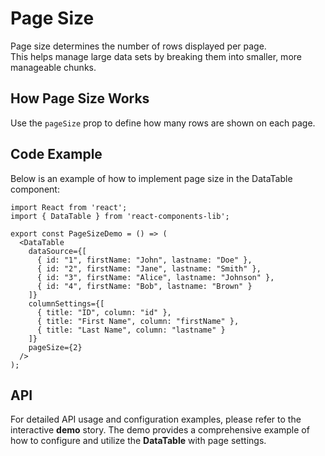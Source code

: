
<Meta title="Organisms/DataTable/Page Size" component={DataTable} />

# Page Size

Page size determines the number of rows displayed per page.  
This helps manage large data sets by breaking them into smaller, more manageable chunks.

## How Page Size Works

Use the `pageSize` prop to define how many rows are shown on each page.

## Code Example

Below is an example of how to implement page size in the DataTable component:

```tsx
import React from 'react';
import { DataTable } from 'react-components-lib';

export const PageSizeDemo = () => (
  <DataTable
    dataSource={[
      { id: "1", firstName: "John", lastname: "Doe" },
      { id: "2", firstName: "Jane", lastname: "Smith" },
      { id: "3", firstName: "Alice", lastname: "Johnson" },
      { id: "4", firstName: "Bob", lastname: "Brown" }
    ]}
    columnSettings={[
      { title: "ID", column: "id" },
      { title: "First Name", column: "firstName" },
      { title: "Last Name", column: "lastname" }
    ]}
    pageSize={2}
  />
);
```
## API
For detailed API usage and configuration examples, please refer to the interactive **demo** story. The demo provides a comprehensive example of how to configure and utilize the **DataTable** with page settings.
